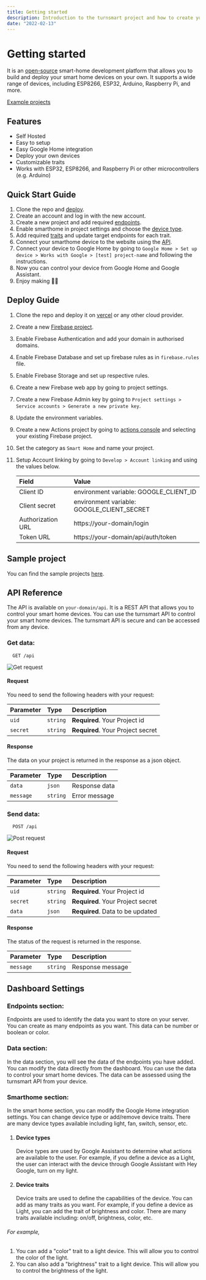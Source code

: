 ```yaml
---
title: Getting started
description: Introduction to the turnsmart project and how to create your own smart-home server using turnsmart.
date: "2022-02-13"
---
```


# Getting started

It is an [open-source](https://github.com/karuppusamy-d/turnsmart) smart-home development platform that allows you to build and deploy your smart home devices on your own. It supports a wide range of devices, including ESP8266, ESP32, Arduino, Raspberry Pi, and more.

[Example projects](https://github.com/karuppusamy-d/turnsmart-examples.git)

## Features

- Self Hosted
- Easy to setup
- Easy Google Home integration
- Deploy your own devices
- Customizable traits
- Works with ESP32, ESP8266, and Raspberry Pi or other microcontrollers (e.g. Arduino)

## Quick Start Guide

1. Clone the repo and [deploy](#deploy-guide).
1. Create an account and log in with the new account.
1. Create a new project and add required [endpoints](#endpoints-section).
1. Enable smarthome in project settings and choose the [device type](#device-types).
1. Add required [traits](#device-traits) and update target endpoints for each trait.
1. Connect your smarthome device to the website using the [API](#api-reference).
1. Connect your device to Google Home by going to `Google Home > Set up device > Works with Google > [test] project-name` and following the instructions.
1. Now you can control your device from Google Home and Google Assistant.
1. Enjoy making 🧑‍💻

## Deploy Guide

1. Clone the repo and deploy it on [vercel](https://vercel.com/new/git/external?repository-url=https://github.com/karuppusamy-d/turnsmart) or any other cloud provider.
2. Create a new [Firebase project](https://console.firebase.google.com/).
3. Enable Firebase Authentication and add your domain in authorised domains.
4. Enable Firebase Database and set up firebase rules as in `firebase.rules` file.
5. Enable Firebase Storage and set up respective rules.
6. Create a new Firebase web app by going to project settings.
7. Create a new Firebase Admin key by going to `Project settings > Service accounts > Generate a new private key`.
8. Update the environment variables.
9. Create a new Actions project by going to [actions console](https://console.actions.google.com/) and selecting your existing Firebase project.
10. Set the category as `Smart Home` and name your project.
11. Setup Account linking by going to `Develop > Account linking` and using the values below.

    | Field             | Value                                      |
    | :---------------- | :----------------------------------------- |
    | Client ID         | environment variable: GOOGLE_CLIENT_ID     |
    | Client secret     | environment variable: GOOGLE_CLIENT_SECRET |
    | Authorization URL | https://your-domain/login                  |
    | Token URL         | https://your-domain/api/auth/token         |

## Sample project

You can find the sample projects [here](https://github.com/karuppusamy-d/turnsmart-examples.git).

## API Reference

The API is available on `your-domain/api`. It is a REST API that allows you to control your smart home devices. You can use the turnsmart API to control your smart home devices. The turnsmart API is secure and can be accessed from any device.

### Get data:

```
  GET /api
```

![Get request](/static/images/blog/turnsmart/api-get.jpg)

#### Request

You need to send the following headers with your request:

| Parameter | Type     | Description                       |
| :-------- | :------- | :-------------------------------- |
| `uid`     | `string` | **Required**. Your Project id     |
| `secret`  | `string` | **Required**. Your Project secret |

#### Response

The data on your project is returned in the response as a json object.

| Parameter | Type     | Description   |
| :-------- | :------- | :------------ |
| `data`    | `json`   | Response data |
| `message` | `string` | Error message |

### Send data:

```
  POST /api
```

![Post request](/static/images/blog/turnsmart/api-post.jpg)

#### Request

You need to send the following headers with your request:

| Parameter | Type     | Description                       |
| :-------- | :------- | :-------------------------------- |
| `uid`     | `string` | **Required**. Your Project id     |
| `secret`  | `string` | **Required**. Your Project secret |
| `data`    | `json`   | **Required**. Data to be updated  |

#### Response

The status of the request is returned in the response.

| Parameter | Type     | Description      |
| :-------- | :------- | :--------------- |
| `message` | `string` | Response message |

## Dashboard Settings

### Endpoints section:

Endpoints are used to identify the data you want to store on your server. You can create as many endpoints as you want. This data can be number or boolean or color.

### Data section:

In the data section, you will see the data of the endpoints you have added. You can modify the data directly from the dashboard. You can use the data to control your smart home devices. The data can be assessed using the turnsmart API from your device.

### Smarthome section:

In the smart home section, you can modify the Google Home integration settings. You can change device type or add/remove device traits. There are many device types available including light, fan, switch, sensor, etc.

1. #### Device types

   Device types are used by Google Assistant to determine what actions are available to the user. For example, if you define a device as a Light, the user can interact with the device through Google Assistant with Hey Google, turn on my light.

2. #### Device traits
   Device traits are used to define the capabilities of the device. You can add as many traits as you want. For example, if you define a device as Light, you can add the trait of brightness and color. There are many traits available including: on/off, brightness, color, etc.

###### For example,

1. You can add a "color" trait to a light device. This will allow you to control the color of the light.
1. You can also add a "brightness" trait to a light device. This will allow you to control the brightness of the light.
